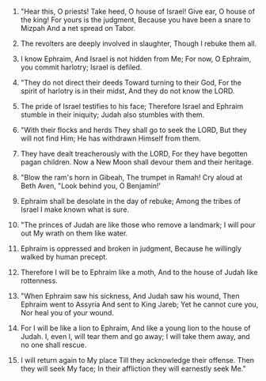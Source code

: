 
1. "Hear this, O priests! Take heed, O house of Israel! Give ear, O house of the king! For yours is the judgment, Because you have been a snare to Mizpah And a net spread on Tabor.

2. The revolters are deeply involved in slaughter, Though I rebuke them all.

3. I know Ephraim, And Israel is not hidden from Me; For now, O Ephraim, you commit harlotry; Israel is defiled.

4. "They do not direct their deeds Toward turning to their God, For the spirit of harlotry is in their midst, And they do not know the LORD.

5. The pride of Israel testifies to his face; Therefore Israel and Ephraim stumble in their iniquity; Judah also stumbles with them.

6. "With their flocks and herds They shall go to seek the LORD, But they will not find Him; He has withdrawn Himself from them.

7. They have dealt treacherously with the LORD, For they have begotten pagan children. Now a New Moon shall devour them and their heritage.

8. "Blow the ram's horn in Gibeah, The trumpet in Ramah! Cry aloud at Beth Aven, "Look behind you, O Benjamin!'

9. Ephraim shall be desolate in the day of rebuke; Among the tribes of Israel I make known what is sure.

10. "The princes of Judah are like those who remove a landmark; I will pour out My wrath on them like water.

11. Ephraim is oppressed and broken in judgment, Because he willingly walked by human precept.

12. Therefore I will be to Ephraim like a moth, And to the house of Judah like rottenness.

13. "When Ephraim saw his sickness, And Judah saw his wound, Then Ephraim went to Assyria And sent to King Jareb; Yet he cannot cure you, Nor heal you of your wound.

14. For I will be like a lion to Ephraim, And like a young lion to the house of Judah. I, even I, will tear them and go away; I will take them away, and no one shall rescue.

15. I will return again to My place Till they acknowledge their offense. Then they will seek My face; In their affliction they will earnestly seek Me."


